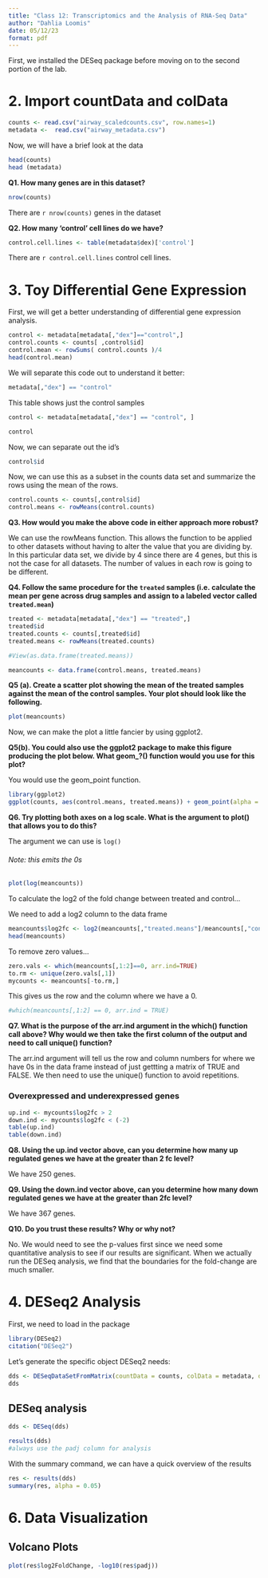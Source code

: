 ```yaml
---
title: "Class 12: Transcriptomics and the Analysis of RNA-Seq Data"
author: "Dahlia Loomis"
date: 05/12/23
format: pdf
---
```


First, we installed the DESeq package before moving on to the second portion of the lab.

# 2. Import countData and colData

```r
counts <- read.csv("airway_scaledcounts.csv", row.names=1)
metadata <-  read.csv("airway_metadata.csv")
```

Now, we will have a brief look at the data

```r
head(counts)
head (metadata)
```

**Q1. How many genes are in this dataset?**

```r
nrow(counts)
```

There are `r nrow(counts)` genes in the dataset

**Q2. How many 'control' cell lines do we have?**

```r
control.cell.lines <- table(metadata$dex)['control']
```

There are `r control.cell.lines` control cell lines.

# 3. Toy Differential Gene Expression

First, we will get a better understanding of differential gene expression analysis.

```r
control <- metadata[metadata[,"dex"]=="control",]
control.counts <- counts[ ,control$id]
control.mean <- rowSums( control.counts )/4 
head(control.mean)
```

We will separate this code out to understand it better:

```r
metadata[,"dex"] == "control"
```

This table shows just the control samples

```r
control <- metadata[metadata[,"dex"] == "control", ]

control
```

Now, we can separate out the id's

```r
control$id
```

Now, we can use this as a subset in the counts data set and summarize the rows using the mean of the rows.

```r
control.counts <- counts[,control$id]
control.means <- rowMeans(control.counts)

```

**Q3. How would you make the above code in either approach more robust?**

We can use the rowMeans function. This allows the function to be applied to other datasets without having to alter the value that you are dividing by. In this particular data set, we divide by 4 since there are 4 genes, but this is not the case for all datasets. The number of values in each row is going to be different.

**Q4. Follow the same procedure for the `treated` samples (i.e. calculate the mean per gene across drug samples and assign to a labeled vector called `treated.mean`)**

```r
treated <- metadata[metadata[,"dex"] == "treated",]
treated$id
treated.counts <- counts[,treated$id]
treated.means <- rowMeans(treated.counts)

#View(as.data.frame(treated.means))
```

```r
meancounts <- data.frame(control.means, treated.means)
```

**Q5 (a). Create a scatter plot showing the mean of the treated samples against the mean of the control samples. Your plot should look like the following.**

```r
plot(meancounts)
```

Now, we can make the plot a little fancier by using ggplot2.

**Q5(b). You could also use the ggplot2 package to make this figure producing the plot below. What geom\_?() function would you use for this plot?**

You would use the geom_point function.

```r
library(ggplot2)
ggplot(counts, aes(control.means, treated.means)) + geom_point(alpha = 0.5)
```

**Q6. Try plotting both axes on a log scale. What is the argument to plot() that allows you to do this?**

The argument we can use is `log()`

###### Note: this emits the 0s 

```r
plot(log(meancounts))
```

To calculate the log2 of the fold change between treated and control...

We need to add a log2 column to the data frame

```r
meancounts$log2fc <- log2(meancounts[,"treated.means"]/meancounts[,"control.means"])
head(meancounts)
```

To remove zero values...

```r
zero.vals <- which(meancounts[,1:2]==0, arr.ind=TRUE)
to.rm <- unique(zero.vals[,1])
mycounts <- meancounts[-to.rm,]
```

This gives us the row and the column where we have a 0.

```r
#which(meancounts[,1:2] == 0, arr.ind = TRUE)
```

**Q7. What is the purpose of the arr.ind argument in the which() function call above? Why would we then take the first column of the output and need to call unique() function?**

The arr.ind argument will tell us the row and column numbers for where we have 0s in the data frame instead of just gettting a matrix of TRUE and FALSE. We then need to use the unique() function to avoid repetitions.

### Overexpressed and underexpressed genes

```r
up.ind <- mycounts$log2fc > 2
down.ind <- mycounts$log2fc < (-2)
table(up.ind)
table(down.ind)
```

**Q8. Using the up.ind vector above, can you determine how many up regulated genes we have at the greater than 2 fc level?**

We have 250 genes.

**Q9. Using the down.ind vector above, can you determine how many down regulated genes we have at the greater than 2fc level?**

We have 367 genes.

**Q10. Do you trust these results? Why or why not?**

No. We would need to see the p-values first since we need some quantitative analysis to see if our results are significant. When we actually run the DESeq analysis, we find that the boundaries for the fold-change are much smaller.

# 4. DESeq2 Analysis

First, we need to load in the package

```r
library(DESeq2)
citation("DESeq2")
```

Let's generate the specific object DESeq2 needs:

```r
dds <- DESeqDataSetFromMatrix(countData = counts, colData = metadata, design = ~dex)
dds
```

## DESeq analysis

```r
dds <- DESeq(dds)
```

```r
results(dds)
#always use the padj column for analysis
```

With the summary command, we can have a quick overview of the results

```r
res <- results(dds)
summary(res, alpha = 0.05)
```

# 6. Data Visualization

## Volcano Plots 

```r
plot(res$log2FoldChange, -log10(res$padj))
```
